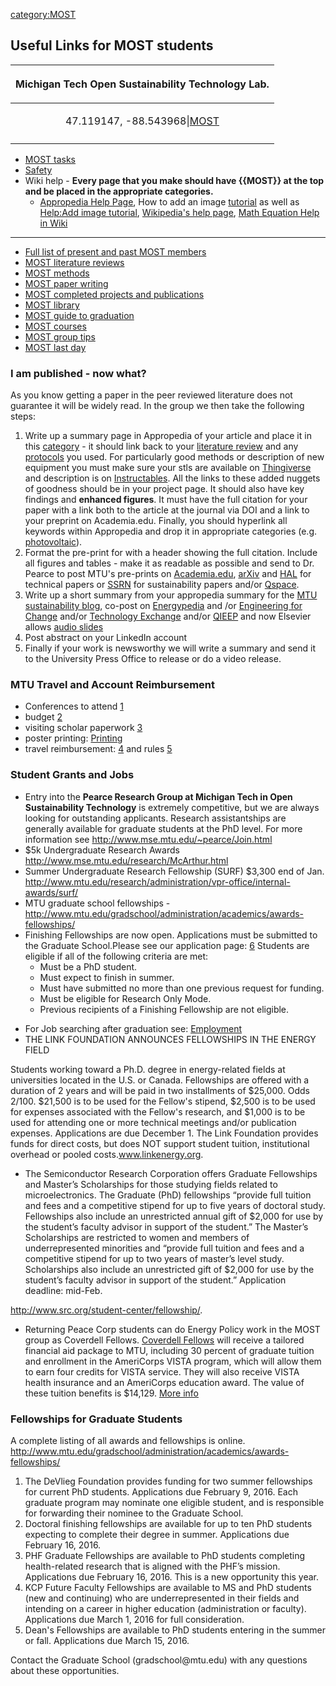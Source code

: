 {{MOST}}
[[category:MOST]]

==Useful Links for MOST students==
{|style="border:1px solid #D0D0FF; background-color: #D0D0FF; margin-left:.1em; margin-top:1px; -moz-border-radius:15px;" align="right" width="400px"
!<center>Michigan Tech Open Sustainability Technology Lab.</center>
|-
|<center> <display_points type="hybrid" center="47.116226,-88.546586" zoom="15" width="375" height="400">
47.119147, -88.543968|[[MOST]]
</display_points> </center>
|-
|}   

*[[MOST tasks]]
*[http://www.mse.mtu.edu/staff/pdquimby.html Safety]
* Wiki help - '''Every page that you make should have <nowiki>{{MOST}}</nowiki> at the top and be placed in the appropriate categories.'''
** [[Help:Contents| Appropedia Help Page]], How to add an image [http://www.appropedia.org/images/6/6b/AddanImageTutorialR.swf tutorial] as well as [[Help:Add image tutorial]], [http://en.wikipedia.org/wiki/Help:Contents Wikipedia's help page], [http://en.wikipedia.org/wiki/Help:Displaying_a_formula Math Equation Help in Wiki]
----
*[[:Category:MOST users|Full list of present and past MOST members]]
*[[:Category:MOST literature reviews|MOST literature reviews]]
*[[:Category:MOST_methods|MOST methods]]
*[[MOST paper writing]]
*[[:Category:MOST_completed_projects_and_publications|MOST completed projects and publications]]
*[[MOST library]]
*[[MOST guide to graduation]]
*[[MOST courses]]
*[[MOST group tips]]
*[[MOST last day]]

=== I am published - now what? ===
As you know getting a paper in the peer reviewed literature does not guarantee it will be widely read. In the group we then take the following steps:
# Write up a summary page in Appropedia of your article and place it in this [[:Category:MOST_completed_projects_and_publications |category]] - it should link back to your [[:Category:MOST_literature_reviews|literature review]] and any [[:Category:MOST_methods|protocols]] you used. For particularly good methods or description of new equipment you must make sure your stls are available on [http://www.thingiverse.com Thingiverse] and description is on [http://www.instructables.com/ Instructables]. All the links to these added nuggets of goodness should be in your project page. It should also have key findings and '''enhanced figures'''. It must have the full citation for your paper with a link both to the article at the journal via DOI and a link to your preprint on Academia.edu. Finally, you should hyperlink all keywords within Appropedia and drop it in appropriate categories (e.g. [[photovoltaic]]).
# Format the pre-print for with a header showing the full citation. Include all figures and tables - make it as readable as possible and send to Dr. Pearce to post MTU's pre-prints on [http://mtu.academia.edu/JoshuaPearce Academia.edu], [https://arxiv.org  arXiv] and [http://hal.archives-ouvertes.fr/index.php?langue=en&halsid=4op6jlb09k22j1tnuggr6get31 HAL] for technical papers or [http://www.ssrn.com/srpn/index.html SSRN] for sustainability papers and/or [https://qspace.library.queensu.ca/handle/1974/5287/browse-title Qspace].
# Write up a short summary from your appropedia summary for the [http://blogs.mtu.edu/sustainability/ MTU sustainability blog], co-post on [https://energypedia.info Energypedia] and /or [https://www.engineeringforchange.org Engineering for Change] and/or [http://www.technologyexchangelab.org/ Technology Exchange] and/or [http://ww.qieep.ca/  QIEEP] and now Elsevier allows [http://www.elsevier.com/audioslides audio slides]
# Post abstract on your LinkedIn account
# Finally if your work is newsworthy we will write a summary and send it to the University Press Office to release or do a video release.

=== MTU Travel and Account Reimbursement ===
* Conferences to attend [http://www.conferencealerts.com/renew.htm]
* budget [https://www.banweb.mtu.edu/pls/owa/twbkwbis.P_WWWLogin]
* visiting scholar paperwork [http://www.ips.mtu.edu/Forms/Immigration/DS-2019Request.pdf]
* poster printing: [https://www.it.mtu.edu/poster-submission/ Printing]
* travel reimbursement: [http://www.admin.mtu.edu/acct/forms/travel/] and rules [http://www.admin.mtu.edu/acct/dept/travel/procedures.htm]

=== Student Grants and Jobs ===
* Entry into the '''Pearce Research Group at Michigan Tech in Open Sustainability Technology''' is extremely competitive, but we are always looking for outstanding applicants. Research assistantships are generally available for graduate students at the PhD level. For more information see http://www.mse.mtu.edu/~pearce/Join.html 
* $5k Undergraduate Research Awards http://www.mse.mtu.edu/research/McArthur.html
* Summer Undergraduate Research Fellowship (SURF) $3,300 end of Jan.  http://www.mtu.edu/research/administration/vpr-office/internal-awards/surf/
* MTU graduate school fellowships - http://www.mtu.edu/gradschool/administration/academics/awards-fellowships/
*  Finishing Fellowships are now open. Applications must be submitted to the Graduate School.Please see our application page: [http://www.mtu.edu/gradschool/administration/academics/honors-awards/finishing-fellowships/application.html] Students are eligible if all of the following criteria are met:
** Must be a PhD student.
** Must expect to finish in summer.
** Must have submitted no more than one previous request for funding.
** Must be eligible for Research Only Mode.
**Previous recipients of a Finishing Fellowship are not eligible.

* For Job searching after graduation see: [[Employment]]
* THE LINK FOUNDATION ANNOUNCES FELLOWSHIPS IN THE ENERGY FIELD
Students working toward a Ph.D. degree in energy-related fields at universities located in the U.S. or Canada.  Fellowships are offered with a duration of 2 years and will be paid in two installments of $25,000. Odds 2/100. $21,500 is to be used for the Fellow's stipend, $2,500 is to be used for expenses associated with the Fellow's research, and $1,000 is to be used for attending one or more technical meetings and/or publication expenses.  Applications are due December 1. The Link Foundation provides funds for direct costs, but does NOT support student tuition, institutional overhead or pooled costs.[http://www.linkenergy.org/ www.linkenergy.org].

* The Semiconductor Research Corporation offers Graduate Fellowships and Master’s Scholarships for those studying fields related to microelectronics. The Graduate (PhD) fellowships “provide full tuition and fees and a competitive stipend for up to five years of doctoral study. Fellowships also include an unrestricted annual gift of $2,000 for use by the student’s faculty advisor in support of the student.” The Master’s Scholarships are restricted to women and members of underrepresented minorities and “provide full tuition and fees and a competitive stipend for up to two years of master’s level study. Scholarships also include an unrestricted gift of $2,000 for use by the student’s faculty advisor in support of the student.” Application deadline: mid-Feb.

http://www.src.org/student-center/fellowship/.
* Returning Peace Corp students can do Energy Policy work in the MOST group as Coverdell Fellows. [http://www.peacecorps.gov/learn/whyvol/eduben/fellows/ Coverdell Fellows] will receive a tailored financial aid package to MTU, including 30 percent of graduate tuition and enrollment in the AmeriCorps VISTA program, which will allow them to earn four credits for VISTA service. They will also receive VISTA health insurance and an AmeriCorps education award. The value of these tuition benefits is $14,129. [http://www.mtu.edu/news/stories/2013/february/story84796.html More info]

===Fellowships for Graduate Students===
A complete listing of all awards and fellowships is online. http://www.mtu.edu/gradschool/administration/academics/awards-fellowships/ 

#The DeVlieg Foundation provides funding for two summer fellowships for current PhD students. Applications due February 9, 2016. Each graduate program may nominate one eligible student, and is responsible for forwarding their nominee to the Graduate School.
#   Doctoral finishing fellowships are available for up to ten PhD students expecting to complete their degree in summer. Applications due February 16, 2016.
#    PHF Graduate Fellowships are available to PhD students completing health-related research that is aligned with the PHF’s mission. Applications due February 16, 2016.  This is a new opportunity this year.
#   KCP Future Faculty Fellowships are available to MS and PhD students (new and continuing) who are underrepresented in their fields and intending on a career in higher education (administration or faculty). Applications due March 1, 2016 for full consideration.
#  Dean's Fellowships are available to PhD students entering in the summer or fall. Applications due March 15, 2016.

Contact the Graduate School (gradschool@mtu.edu) with any questions about these opportunities.